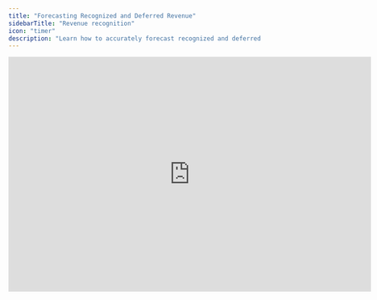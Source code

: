 ```yaml
---
title: "Forecasting Recognized and Deferred Revenue"
sidebarTitle: "Revenue recognition"
icon: "timer"
description: "Learn how to accurately forecast recognized and deferred revenue."
---
```


<iframe width="720" height="466" src="https://www.loom.com/embed/31c68402bb3e4dcbb2ee9fab176b9c84?sid=ed467250-4437-4239-90af-b4bcb2984882" class="embedBox" frameborder="0" webkitallowfullscreen mozallowfullscreen allowfullscreen />

## Overview

Revenue should be recognized when the service or goods are delivered. Deferred revenue tracks payments received before delivery, which is especially important for SaaS companies selling annual subscriptions. This guide explains how to model recognized and deferred revenue in Francis.

## Basics

### **Recognized and deferred revenue**

According to accounting principles, revenue is recorded when the service or goods are actually delivered. This ensures that income reflects real business activity rather than just invoicing or payment timing.

Deferred (unearned) revenue represents amounts invoiced in advance of delivery. It appears as a liability on the balance sheet until the service is performed or the product is delivered. At that point, deferred revenue shifts from the balance sheet to recognized revenue on the income statement.

In practice, revenue generally moves through four stages:

1. **Booked:** An order is placed or a contract is signed, but no financial entry is recorded.

2. **Invoiced:** The company sends an invoice. If this happens before delivery, it creates deferred revenue. If payment is due later, it creates accounts receivable.

3. **Recognized:** Once the performance obligation is met, revenue is recorded on the income statement.

4. **Paid:** The customer pays, affecting cash flow but not revenue recognition.

In Francis, you’ll focus on the invoiced and recognized phases (steps 2 and 3). For payment terms, you can model receivables to reflect when cash is actually received (step 4).

## Examples

#### **Annual membership with events**

Imagine a running club selling annual memberships that include events in March, May, and August.

* **Initial Payment (January):** The club invoices and receives payment upfront, recording it as deferred revenue.

* **Events Throughout the Year:** When each event occurs, one-third of the annual fee is recognized as revenue, aligning income with the delivery of services.

#### **12-month SaaS subscription**

Consider a SaaS company selling a 12-month subscription paid upfront.

* **Initial Payment:** The full annual fee is invoiced and recorded as deferred revenue.

* **Monthly Recognition:** Each month, one-twelfth of the fee moves from deferred revenue to recognized revenue as the service is delivered over time.

## Calculating recognized and deferred revenue

To determine how much revenue to recognize each month, consider the service period (e.g., 12 months) and review the invoiced amounts over that period. By distributing invoiced amounts evenly across the service period, you ensure revenue is recognized in proportion to the delivery of goods or services.

*(IMAGE 1)*

If invoicing varies month-to-month — such as when new customers are billed at different times — recognized revenue also adjusts accordingly.

*(IMAGE 2)*

All recognized and deferred revenue calculations rely on invoiced amounts. Forecasting invoiced amounts is often best done by importing data via the Google Sheets integration, though you can also input them manually. Depending on your business, you may forecast at the customer or product level. If you offer multiple products with different service periods, separate them into individual forecasts for clarity.

## Cash flow effects

Deferred revenue itself doesn’t change how much cash you receive—it only affects the timing of when revenue appears on the income statement. For instance, if a customer pays $2,400 upfront, that cash is received immediately, regardless of how you recognize the revenue over time.

On the cash flow statement, recognized revenue contributes to net profit, while changes in deferred revenue appear as a working capital adjustment. If invoices have delayed payment terms, this introduces accounts receivable, which you can model separately.

*(IMAGE 3)*

## Importing sales forecasts

If you already forecast recognized and deferred revenue outside of Francis — such as in Excel — you can easily bring that data into Francis. Simply copy and paste the recognized revenue and deferred revenue metrics into Francis. This approach lets you benefit from Francis’ version control, variance analysis, and reporting tools while maintaining your external modeling workflows.
